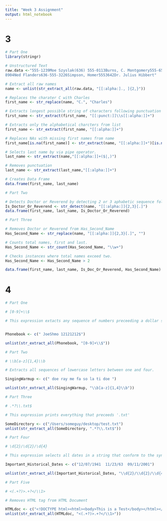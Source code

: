 ```yaml
---
title: "Week 3 Assignment"
output: html_notebook
---
```


# 3
```r

# Part One 
library(stringr)

# Unstructured Text
raw.data <-"555-1239Moe Szyslak(636) 555-0113Burns, C. Montgomery555-6542Rev. Timothy Lovejoy555
8904Ned Flanders636-555-3226Simpson, Homer5553642Dr. Julius Hibbert"

# Extract all raw names 
name <- unlist(str_extract_all(raw.data, "[[:alpha:]., ]{2,}"))

# Replaces the charater C with Charles
first_name <- str_replace(name, "C.", "Charles")

# Extracts longest possible string of characters following punctuation without spaces
first_name <- str_extract(first_name, "[[:punct:]]\\s[[:alpha:]]+")

# Extracts only the alphabetical charcters from list 
first_name <- str_extract(first_name, "[[:alpha:]]+")

# Replaces NAs with missing first names from name
first_name[is.na(first_name)] <- str_extract(name, "[[:alpha:]]+")[is.na(first_name)]

# Selects last name by via pipe operator.
last_name <- str_extract(name,"[[:alpha:]]+($|,)")

# Removes punctuation 
last_name <- str_extract(last_name,"[[:alpha:]]+")

# Creates Data Frame
data.frame(first_name, last_name)


```

```r
# Part Two

# Detects Doctor or Reverend by detecting 2 or 3 aphabetic sequence followed by a period 
Is_Doctor_Or_Reverend <- str_detect(name, "[[:alpha:]]{2,3}[.]")
data.frame(first_name, last_name, Is_Doctor_Or_Reverend)
```

```r
# Part Three

# Removes Doctor or Reverend from Has_Second_Name
Has_Second_Name <- str_replace(name, "[[:alpha:]]{2,3}[.]", "")

# Counts total names, first and last. 
Has_Second_Name <- str_count(Has_Second_Name, "\\w+")

# Checks instances where total names exceed two.
Has_Second_Name <- Has_Second_Name > 2

data.frame(first_name, last_name, Is_Doc_Or_Reverend, Has_Second_Name)
```


# 4

```r
# Part One

# [0-9]+\\$

# This expression extacts any sequence of numbers preceeding a dollar sign.


Phonebook <- c(" JoeShmo 12121212$")

unlist(str_extract_all(Phonebook, "[0-9]+\\$"))


```

```r
# Part Two

# \\b[a-z]{1,4}\\b

# Extracts all sequences of lowercase letters between one and four. 

SingingWarmup <- c(" doe ray me fa so la ti doe ")

unlist(str_extract_all(SingingWarmup, "\\b[a-z]{1,4}\\b"))

```


```r
# Part Three 

# .*?\\.txt$

# This expression prints everything that preceeds '.txt'

SomeDirectory <- c("/Users/someguy/desktop/test.txt")
unlist(str_extract_all(SomeDirectory, ".*?\\.txt$"))

```

```r
# Part Four 

# \d{2}/\d{2}/\d{4}

# This expression selects all dates in a string that conform to the syntax mm/dd/yyyy

Important_Historical_Dates <- c("12/07/1941  11/23/63  09/11/2001")

unlist(str_extract_all(Important_Historical_Dates, "\\d{2}/\\d{2}/\\d{4}"))

```

```r
# Part Five

# <(.+?)>.+?</\\1>

# Removes HTML tag from HTML Document

HTMLdoc <- c("<!DOCTYPE html><html><body>This is a Test</body></html></html>")
unlist(str_extract_all(HTMLdoc, "<(.+?)>.+?</\\1>"))
```
